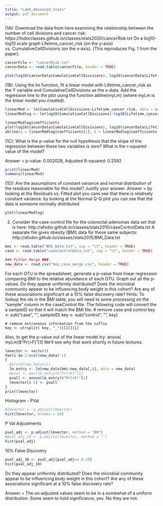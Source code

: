 ```yaml
---
title: "Lab5_Advanced_Stats"
output: pdf_document
---
```

(1A): Download the data from here examining the relationship between the number of cell divisions and cancer risk: https://fodorclasses.github.io/classes/stats2020/cancerRisk.txt
On a log10-log10 scale graph Lifetime_cancer_risk (on the y-axis) vs. CumulativeCellDivisions (on the x-axis).  (This reproduces Fig. 1 from the paper).

```r
cancerFile <- "cancerRisk.txt"
cancerData <- read.table(cancerFile, header = TRUE)

plot(log10(cancerData$CumulativeCellDivisions), log10(cancerData$Lifetime_cancer_risk), pch=21, col= "red4", bg= "seagreen3")

```

(1B):   Using the lm function, fit a linear model with Lifetime_cancer_risk as the Y variable and CumulativeCellDivisions as the x-data.  Add the regression line to the plot using the function abline(myLm)  (where myLm is the linear model you created).

```r
linearMod <- lm(CumulativeCellDivisions~Lifetime_cancer_risk, data = cancerData)
linearModlog <- lm(log10(CumulativeCellDivisions)~log10(Lifetime_cancer_risk), data = cancerData)

linearModlog$coefficients
plot(log10(cancerData$CumulativeCellDivisions), log10(cancerData$Lifetime_cancer_risk), pch=21, col= "red4", bg= "seagreen3")
abline(a = linearModlog$coefficients[1], b = linearModlog$coefficients[2])

```
(1C):  What is the p-value for the null hypothesis that the slope of the regression between these two variables is zero?  What is the r-squared value of the model?

Answer = p-value: 0.002028, Adjusted R-squared:  0.2592 

```r
print(linearMod)
summary(linearMod)
```

(1D): Are the assumptions of constant variance and normal distribution of the residues reasonable for this model?  Justify your answer.
Answer = by looking at the Residuals vs. Fitted plot you cans see that there is relatively constant variance.  by looking at the Normal Q-Q plot you can see that the data is someone normally distributed

```r
plot(linearModlog)
```

(2) Consider the case-control file for the colorectal adenomas data set that is here:
	http://afodor.github.io/classes/stats2015/caseControlData.txt
    A separate file gives obesity (BMI) data for these same subjects:
	http://afodor.github.io/classes/stats2015/BMI_Data.txt

```r
bmi <- read.table("BMI_Data.txt", sep = "\t", header = TRUE)
case <- read.table("caseControlData.txt", sep = "\t", header = TRUE)

### Python Merge ###
new_data <- read.csv("bmi_case_merge.csv", header = TRUE)

```

For each OTU in the spreadsheet, generate a p-value from linear regression comparing BMI to the   relative abundance of each OTU.    Graph out all the p-values.  Do they appear uniformly distributed? Does the microbial community appear to be influencing body weight in this cohort?  Are any of these associations significant at a 10% false discovery rate?
Hints:  To lookup the ids in the BMI table, you will need to some processing on the “sample” column in the caseControl file.  The following code will convert the a sampleID so that it will match the BMI file.
	# remove case and control
key <- sub("case", "", sampleID)
	key <- sub("control", "", key)
	
	# remove extraneous information from the suffix
	key <- strsplit( key, "_")[[1]][1]

Also, to get the p-value out of the linear model try:
	anova( myLm)$"Pr(>F)"[1]
We’ll see why that work shortly in future lectures.

```r

lmvector <- vector()
for(i in 2:ncol(new_data)-1)
{
  #print(new_data[i])
  lm_entry <- lm(new_data$bmi~new_data[,i], data = new_data)
  #pval <- aov(lm_entry)$"Pr(>F)"[1]
  pvall <- anova(lm_entry)$"Pr(>F)"[1]
  lmvector[i-1] <- pvall
}
print(lmvector)
```

Histogram - PVal
```r
#lmvector <- p.adjust(lmvector)
hist(lmvector, breaks = 20)
```

P Val Adjustments
```r
pval_adj <- p.adjust(lmvector, method = "BH")
#pval_adj_10 <- p.adjust(lmvector, method = "")
hist(pval_adj)
```
10% False Discovery

```r
pval_adj_10 <- pval_adj[pval_adj<= 0.10]
hist(pval_adj_10)
```
Do they appear uniformly distributed? Does the microbial community appear to be influencing body weight in this cohort?  Are any of these associations significant at a 10% false discovery rate?

Answer = The un-adjusted values seem to be in a somewhat of a uniform distribution. Some seem to hold significance, yes.  No they are not.
